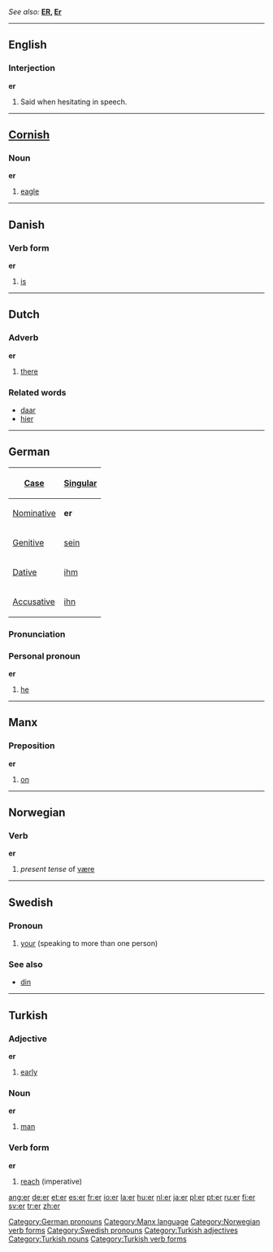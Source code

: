 ''See also:'' '''[[ER]], [[Er]]'''

----

==English==

{{rank|known|thee|hope|317|er|children|English|sure}}

===Interjection===
'''er'''

#Said when hesitating in speech.

----

==[[Cornish]]==
===Noun===
'''er'''
#[[eagle]]

----

==Danish==

===Verb form===
'''er'''

# [[is]]

----

==Dutch==
===Adverb===
'''er'''

#[[there]]

=== Related words ===
*[[daar]]
*[[hier]]

----
==German==
{| align="right" border="1" 
! [[Case]] !! [[Singular]]
|-
| [[Nominative]] || '''er'''
|-
| [[Genitive]]  || [[sein]]
|-
| [[Dative]]    || [[ihm]]
|-
| [[Accusative]] || [[ihn]]
|}

===Pronunciation===
{{IPA|[eːɐ&#815;]}}

===Personal pronoun===
'''er'''

#[[he]]

[[Category:German pronouns]]

----
==Manx==
===Preposition===
'''er'''
#[[on]]

[[Category:Manx language]]

----

==Norwegian==
===Verb===
[[Category:Norwegian verb forms]]
'''er'''
#''present tense'' of [[være]]

----

==Swedish==
===Pronoun===
#[[your]] (speaking to more than one person)
===See also===
*[[din#Swedish|din]]

[[Category:Swedish pronouns]]

----

==Turkish==
===Adjective===
'''er'''

# [[early]]

[[Category:Turkish adjectives]]

===Noun ===
'''er'''

# [[man]]

[[Category:Turkish nouns]]

===Verb form===
'''er'''

# [[reach]] (imperative)

[[Category:Turkish verb forms]]

[[ang:er]]
[[de:er]]
[[et:er]]
[[es:er]]
[[fr:er]]
[[io:er]]
[[la:er]]
[[hu:er]]
[[nl:er]]
[[ja:er]]
[[pl:er]]
[[pt:er]]
[[ru:er]]
[[fi:er]]
[[sv:er]]
[[tr:er]]
[[zh:er]]